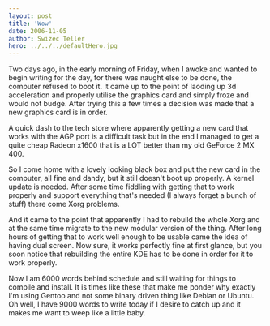 ```yaml
---
layout: post
title: 'Wow'
date: 2006-11-05
author: Swizec Teller
hero: ../../../defaultHero.jpg
---
```

Two days ago, in the early morning of Friday, when I awoke and wanted to begin writing for the day, for there was naught else to be done, the computer refused to boot it. It came up to the point of laoding up 3d acceleration and properly utilise the graphics card and simply froze and would not budge. After trying this a few times a decision was made that a new graphics card is in order.

A quick dash to the tech store where apparently getting a new card that works with the AGP port is a difficult task but in the end I managed to get a quite cheap Radeon x1600 that is a LOT better than my old GeForce 2 MX 400.

So I come home with a lovely looking black box and put the new card in the computer, all fine and dandy, but it still doesn't boot up properly. A kernel update is needed. After some time fiddling with getting that to work properly and support everything that's needed (I always forget a bunch of stuff) there come Xorg problems.

And it came to the point that apparently I had to rebuild the whole Xorg and at the same time migrate to the new modular version of the thing. After long hours of getting that to work well enough to be usable came the idea of having dual screen. Now sure, it works perfectly fine at first glance, but you soon notice that rebuilding the entire KDE has to be done in order for it to work properly.

Now I am 6000 words behind schedule and still waiting for things to compile and install. It is times like these that make me ponder why exactly I'm using Gentoo and not some binary driven thing like Debian or Ubuntu. Oh well, I have 9000 words to write today if I desire to catch up and it makes me want to weep like a little baby.